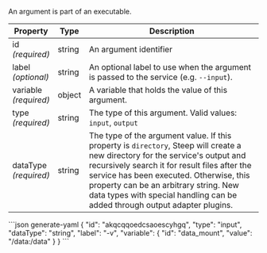 
An argument is part of an <DocsLink href="#executables">executable</DocsLink>.

| Property                  | Type   | Description
| ------------------------- | ------ | -----------
| id<br/>*(required)*       | string | An argument identifier
| label<br/>*(optional)*    | string | An optional label to use when the argument is passed to the service (e.g. `--input`).
| variable<br/>*(required)* | object | A <DocsLink href="#argument-variables">variable</DocsLink> that holds the value of this argument.
| type<br/>*(required)*     | string | The type of this argument. Valid values: `input`, `output`
| dataType<br/>*(required)* | string | The type of the argument value. If this property is `directory`, Steep will create a new directory for the service's output and recursively search it for result files after the service has been executed. Otherwise, this property can be an arbitrary string. New data types with special handling can be added through <DocsLink href="#output-adapters">output adapter plugins</DocsLink>.

<CodeContainer title="Example">
```json generate-yaml
{
  "id": "akqcqqoedcsaoescyhgq",
  "type": "input",
  "dataType": "string",
  "label": "-v",
  "variable": {
    "id": "data_mount",
    "value": "/data:/data"
  }
}
```
</CodeContainer>
